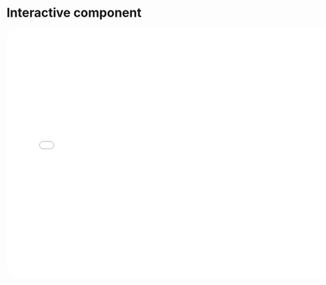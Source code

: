 # Interactive component
<iframe style="border-radius: 25px; border:none; background: #FDE6EC" src="interactiveHT.html" width="750" height="575"></iframe>
